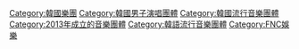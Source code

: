 [[Category:韓國樂團|Category:韓國樂團]]
[[Category:韓國男子演唱團體|Category:韓國男子演唱團體]]
[[Category:韓國流行音樂團體|Category:韓國流行音樂團體]]
[[Category:2013年成立的音樂團體|Category:2013年成立的音樂團體]]
[[Category:韓語流行音樂團體|Category:韓語流行音樂團體]]
[[Category:FNC娛樂|Category:FNC娛樂]]